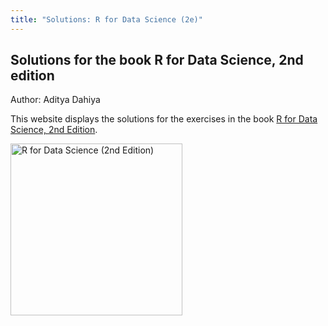 ```yaml
---
title: "Solutions: R for Data Science (2e)"
---
```


## Solutions for the book R for Data Science, 2nd edition

Author: Aditya Dahiya

This website displays the solutions for the exercises in the book [R for Data Science, 2nd Edition](https://r4ds.hadley.nz/ "R for Data Science (2e)").

[![R for Data Science (2nd Edition)](https://r4ds.hadley.nz/cover.jpg){fig-alt="R for Data Science (2nd Edition)" fig-align="left" width="275"}](https://r4ds.hadley.nz/)
